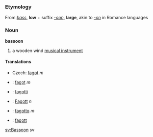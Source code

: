 ===Etymology===
From ''[[bass]]'', '''low''' + suffix ''[[-oon]]'', '''large''', akin to ''[[-on]]'' in Romance languages

===Noun===
'''bassoon'''

# a wooden wind  [[musical instrument]]

==== Translations ====
*Czech: [[fagot]] ''m''
*{{msg:nl}}: [[fagot]] ''m''
*{{msg:fi}}: [[fagotti]]
*{{msg:de}}: [[Fagott]] ''n''
*{{msg:it}}: [[fagotto]] ''m''
*{{msg:sv}}: [[fagott]]

[[sv:Bassoon]]
sv